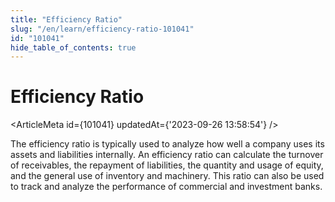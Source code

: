```yaml
---
title: "Efficiency Ratio"
slug: "/en/learn/efficiency-ratio-101041"
id: "101041"
hide_table_of_contents: true
---
```



# Efficiency Ratio

<ArticleMeta id={101041} updatedAt={'2023-09-26 13:58:54'} />
<div className='border-solid border-b border-t-0 my-4 border-[var(--ifm-color-gray-300)]' />

The efficiency ratio is typically used to analyze how well a company uses its assets and liabilities internally. An efficiency ratio can calculate the turnover of receivables, the repayment of liabilities, the quantity and usage of equity, and the general use of inventory and machinery. This ratio can also be used to track and analyze the performance of commercial and investment banks.
